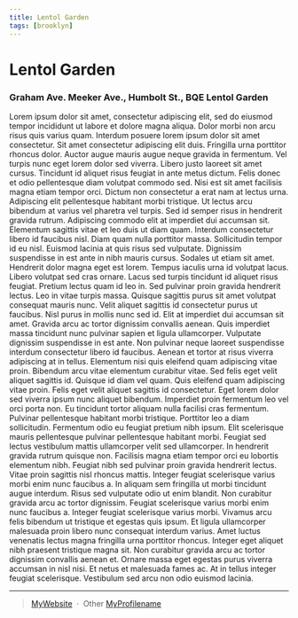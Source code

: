```yaml
---
title: Lentol Garden 
tags: [brooklyn]
---
```

# Lentol Garden
### Graham Ave. Meeker Ave., Humbolt St., BQE Lentol Garden

Lorem ipsum dolor sit amet, consectetur adipiscing elit, sed do eiusmod tempor incididunt ut labore et dolore magna aliqua. Dolor morbi non arcu risus quis varius quam. Interdum posuere lorem ipsum dolor sit amet consectetur. Sit amet consectetur adipiscing elit duis. Fringilla urna porttitor rhoncus dolor. Auctor augue mauris augue neque gravida in fermentum. Vel turpis nunc eget lorem dolor sed viverra. Libero justo laoreet sit amet cursus. Tincidunt id aliquet risus feugiat in ante metus dictum. Felis donec et odio pellentesque diam volutpat commodo sed. Nisi est sit amet facilisis magna etiam tempor orci. Dictum non consectetur a erat nam at lectus urna. Adipiscing elit pellentesque habitant morbi tristique. Ut lectus arcu bibendum at varius vel pharetra vel turpis. Sed id semper risus in hendrerit gravida rutrum. Adipiscing commodo elit at imperdiet dui accumsan sit. Elementum sagittis vitae et leo duis ut diam quam. Interdum consectetur libero id faucibus nisl. Diam quam nulla porttitor massa. Sollicitudin tempor id eu nisl. Euismod lacinia at quis risus sed vulputate. Dignissim suspendisse in est ante in nibh mauris cursus. Sodales ut etiam sit amet. Hendrerit dolor magna eget est lorem. Tempus iaculis urna id volutpat lacus. Libero volutpat sed cras ornare. Lacus sed turpis tincidunt id aliquet risus feugiat. Pretium lectus quam id leo in. Sed pulvinar proin gravida hendrerit lectus. Leo in vitae turpis massa. Quisque sagittis purus sit amet volutpat consequat mauris nunc. Velit aliquet sagittis id consectetur purus ut faucibus. Nisl purus in mollis nunc sed id. Elit at imperdiet dui accumsan sit amet. Gravida arcu ac tortor dignissim convallis aenean. Quis imperdiet massa tincidunt nunc pulvinar sapien et ligula ullamcorper. Vulputate dignissim suspendisse in est ante. Non pulvinar neque laoreet suspendisse interdum consectetur libero id faucibus. Aenean et tortor at risus viverra adipiscing at in tellus. Elementum nisi quis eleifend quam adipiscing vitae proin. Bibendum arcu vitae elementum curabitur vitae. Sed felis eget velit aliquet sagittis id. Quisque id diam vel quam. Quis eleifend quam adipiscing vitae proin. Felis eget velit aliquet sagittis id consectetur. Eget lorem dolor sed viverra ipsum nunc aliquet bibendum. Imperdiet proin fermentum leo vel orci porta non. Eu tincidunt tortor aliquam nulla facilisi cras fermentum. Pulvinar pellentesque habitant morbi tristique. Porttitor leo a diam sollicitudin. Fermentum odio eu feugiat pretium nibh ipsum. Elit scelerisque mauris pellentesque pulvinar pellentesque habitant morbi. Feugiat sed lectus vestibulum mattis ullamcorper velit sed ullamcorper. In hendrerit gravida rutrum quisque non. Facilisis magna etiam tempor orci eu lobortis elementum nibh. Feugiat nibh sed pulvinar proin gravida hendrerit lectus. Vitae proin sagittis nisl rhoncus mattis. Integer feugiat scelerisque varius morbi enim nunc faucibus a. In aliquam sem fringilla ut morbi tincidunt augue interdum. Risus sed vulputate odio ut enim blandit. Non curabitur gravida arcu ac tortor dignissim. Feugiat scelerisque varius morbi enim nunc faucibus a. Integer feugiat scelerisque varius morbi. Vivamus arcu felis bibendum ut tristique et egestas quis ipsum. Et ligula ullamcorper malesuada proin libero nunc consequat interdum varius. Amet luctus venenatis lectus magna fringilla urna porttitor rhoncus. Integer eget aliquet nibh praesent tristique magna sit. Non curabitur gravida arcu ac tortor dignissim convallis aenean et. Ornare massa eget egestas purus viverra accumsan in nisl nisi. Et netus et malesuada fames ac. At in tellus integer feugiat scelerisque. Vestibulum sed arcu non odio euismod lacinia.

---
> [MyWebsite](http://www.keapfourthgarden.org/) &nbsp;&middot;&nbsp;
> Other [MyProfilename](https://othersocialmedia.com/MyProfile)
